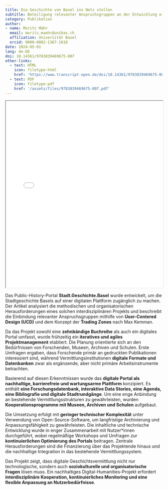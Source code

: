 ```yaml
---
title: Die Geschichte von Basel ins Netz stellen
subtitle: Beteiligung relevanter Anspruchsgruppen an der Entwicklung eines nachhaltigen und offenen Public-History-Portals
category: Publikation
author: 
- name: Moritz Mähr
  email: moritz.maehr@unibas.ch
  affiliation: Universität Basel
  orcid: 0000-0002-1367-1618
date: 2024-05-01
lang: de-DE
doi: 10.14361/9783839469675-007
other-links:
  - text: HTML
    icon: filetype-html
    href: 'https://www.transcript-open.de/doi/10.14361/9783839469675-007?html#read-container'
  - text: PDF
    icon: filetype-pdf
    href: '/assets/files/9783839469675-007.pdf'
---
```


::: {.callout-tip title="Kapitel anzeigen" icon="false" collapse="true"}
<iframe src="/assets/files/9783839469675-007.pdf" width="100%" height="600px" loading="lazy" allowfullscreen title="Die Geschichte von Basel ins Netz stellen">

This browser does not support PDFs. Please download the PDF <a href="/assets/files/9783839469675-007.pdf">download the PDF</a> to view it.

</iframe>
:::

Das Public-History-Portal **Stadt.Geschichte.Basel** wurde entwickelt, um die Stadtgeschichte Basels auf einer digitalen Plattform zugänglich zu machen. Der Artikel analysiert die methodischen und organisatorischen Herausforderungen eines solchen interdisziplinären Projekts und beschreibt die Einbindung relevanter Anspruchsgruppen mithilfe von **User-Centered Design (UCD)** und dem Konzept der **Trading Zones** nach Max Kemman.

Da das Projekt sowohl eine **zehnbändige Buchreihe** als auch ein digitales Portal umfasst, wurde frühzeitig ein **iteratives und agiles Projektmanagement** etabliert. Die Planung orientierte sich an den Bedürfnissen von Forschenden, Museen, Archiven und Schulen. Erste Umfragen ergaben, dass Forschende primär an gedruckten Publikationen interessiert sind, während Vermittlungsinstitutionen **digitale Formate und Datenbanken** zwar als ergänzende, aber nicht primäre Arbeitsinstrumente betrachten.

Basierend auf diesen Erkenntnissen wurde das **digitale Portal als nachhaltige, barrierefreie und wartungsarme Plattform** konzipiert. Es enthält **eine Forschungsdatenbank, interaktive Data Stories, eine Agenda, eine Bibliografie und digitale Stadtrundgänge**. Um eine enge Anbindung an bestehende Vermittlungsstrukturen zu gewährleisten, wurden **Kooperationsprogramme mit Museen, Archiven und Schulen** aufgebaut.

Die Umsetzung erfolgt mit **geringer technischer Komplexität** unter Verwendung von Open-Source-Software, um langfristige Archivierung und Anpassungsfähigkeit zu gewährleisten. Die inhaltliche und technische Entwicklung wurde in enger Zusammenarbeit mit Nutzer*innen durchgeführt, wobei regelmäßige Workshops und Umfragen zur **kontinuierlichen Optimierung des Portals** beitragen. Zentrale Herausforderungen sind die Finanzierung über das Projektende hinaus und die nachhaltige Integration in das bestehende Vermittlungssystem.

Das Projekt zeigt, dass digitale Geschichtsvermittlung nicht nur technologische, sondern auch **soziokulturelle und organisatorische Fragen** lösen muss. Ein nachhaltiges Digital-Humanities-Projekt erfordert **interdisziplinäre Kooperation, kontinuierliches Monitoring und eine flexible Anpassung an Nutzerbedürfnisse**.